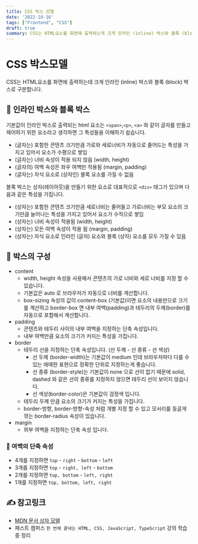 ```yaml
---
title: CSS 박스 모델
date: '2022-10-16'
tags: ["Frontend", "CSS"]
draft: true
summary: CSS는 HTML요소를 화면에 출력하는데 크게 인라인 (inline) 박스와 블록 (block) 박스로 구분합니다.
---
```


# CSS 박스모델

CSS는 HTML요소를 화면에 출력하는데 크게 인라인 (inline) 박스와 블록 (block) 박스로 구분합니다.

## 📖 인라인 박스와 블록 박스

기본값이 인라인 박스로 출력되는 html 요소는 `<span>`,`<p>`, `<a>` 와 같이 글자를 만들고 제어하기 위한 요소라고 생각하면 그 특성들을 이해하기 쉽습니다.

- (글자는) 포함한 콘텐츠 크기만큼 가로와 세로너비가 자동으로 줄어드는 특성을 가지고 있어서 요소가 수평으로 쌓임
- (글자는) 너비 속성이 적용 되지 않음 (width, height)
- (글자의) 여백 속성은 좌우 여백만 적용됨 (margin, padding)
- (글자는) 자식 요소로 (상자인) 블록 요소를 가질 수 없음

블록 박스는 상자(레이아웃)을 만들기 위한 요소로 대표적으로 `<div>` 태그가 있으며 다음과 같은 특성을 가집니다.

- (상자는) 포함한 콘텐츠 크기만큼 세로너비는 줄어들고 가로너비는 부모 요소의 크기만큼 늘어나는 특성을 가지고 있어서 요소가 수직으로 쌓임
- (상자는) 너비 속성이 적용됨 (width, height)
- (상자는) 모든 여백 속성이 적용 됨 (margin, padding)
- (상자는) 자식 요소로 인라인 (글자) 요소와 블록 (상자) 요소를 모두 가질 수 있음

## 📖 박스의 구성

- content
  - width, height 속성을 사용해서 콘텐츠의 가로 너비와 세로 너비를 지정 할 수 있습니다.
  - 기본값은 auto 로 브라우저가 자동으로 너비를 계산합니다.
  - box-sizing 속성의 값이 content-box (기본값)이면 요소의 내용만으로 크기를 계산하고 border-box 면 내부 여백(padding)과 테두리의 두께(border)를 자동으로 포함해서 계산합니다.
- padding
  - 콘텐츠와 테두리 사이의 내부 여백을 지정하는 단축 속성입니다.
  - 내부 여백만큼 요소의 크기가 커지는 특성을 가집니다.
- border
  - 테두리 선을 지정하는 단축 속성입니다. (선 두께 - 선 종류 - 선 색상)
    - 선 두께 (border-width)는 기본값이 medium 인데 브라우저마다 다를 수 있는 애매한 표현으로 정확한 단위로 지정하는게 좋습니다.
    - 선 종류 (border-style)는 기본값이 none 으로 선이 없기 때문에  solid, dashed 와 같은 선의 종류를 지정하지 않으면 테두리 선이 보이지 않습니다.
    - 선 색상(border-color)은 기본값이 검정색 입니다.
  - 테두리 두께 만큼 요소의 크기가 커지는 특성을 가집니다.
  - border-방향, border-방향-속성 처럼 개별 지정 할 수 있고 모서리를 둥글게 깎는 border-radius 속성이 있습니다.
- margin
  - 외부 여백을 지정하는 단축 속성 입니다.

### 🔎 여백의 단축 속성

- 4개를 지정하면 `top` - `right` - `bottom` - `left`
- 3개를 지정하면 `top` - `right, left` - `bottom`
- 2개를 지정하면 `top, bottom` - `left, right`
- 1개를 지정하면 `top, bottom, left, right`

## ✍️ 참고링크

- [MDN 문서 상자 모델](https://developer.mozilla.org/ko/docs/Learn/CSS/Building_blocks/The_box_model)
- 패스트 캠퍼스 `한 번에 끝내는 HTML, CSS, JavaScript, TypeScript` 강의 학습 중 정리
